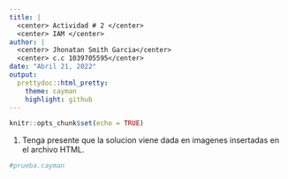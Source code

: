 ```yaml
---
title: | 
  <center> Actividad # 2 </center>
  <center> IAM </center>
author: |
  <center> Jhonatan Smith Garcia</center>
  <center> c.c 1039705595</center>
date: "Abril 21, 2022"
output: 
  prettydoc::html_pretty:
    theme: cayman
    highlight: github
---
```

```r
knitr::opts_chunk$set(echo = TRUE)
```

1) Tenga presente que la solucion viene dada en imagenes insertadas en el archivo HTML.
```r
#prueba.cayman
```

